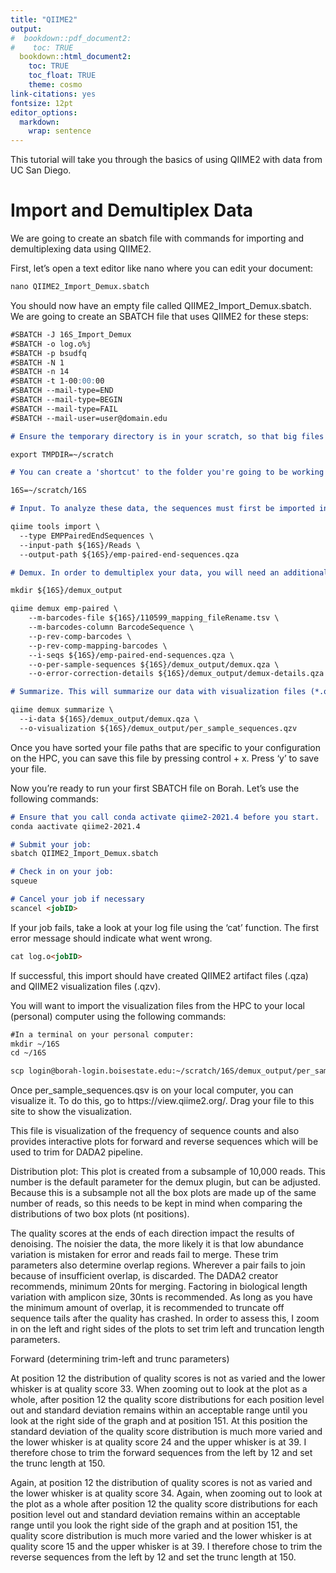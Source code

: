 ```yaml
---
title: "QIIME2"
output:
#  bookdown::pdf_document2:
#    toc: TRUE
  bookdown::html_document2: 
    toc: TRUE
    toc_float: TRUE
    theme: cosmo
link-citations: yes
fontsize: 12pt
editor_options: 
  markdown: 
    wrap: sentence
---
```


This tutorial will take you through the basics of using QIIME2 with data from UC San Diego. 

# Import and Demultiplex Data

We are going to create an sbatch file with commands for importing and demultiplexing data using QIIME2. 

First, let's open a text editor like nano where you can edit your document: 

```markdown
nano QIIME2_Import_Demux.sbatch
```

You should now have an empty file called QIIME2_Import_Demux.sbatch. We are going to create an SBATCH file that uses QIIME2 for these steps:

```markdown
#SBATCH -J 16S_Import_Demux
#SBATCH -o log.o%j 
#SBATCH -p bsudfq
#SBATCH -N 1
#SBATCH -n 14
#SBATCH -t 1-00:00:00
#SBATCH --mail-type=END
#SBATCH --mail-type=BEGIN
#SBATCH --mail-type=FAIL
#SBATCH --mail-user=user@domain.edu

# Ensure the temporary directory is in your scratch, so that big files don't take up too much space.

export TMPDIR=~/scratch

# You can create a 'shortcut' to the folder you're going to be working out of:

16S=~/scratch/16S

# Input. To analyze these data, the sequences must first be imported into an artifact of type EMPPairedEndSequences. You want to ensure that your input-path is a folder that has your forward reads, reverse reads, and barcodes only.

qiime tools import \
  --type EMPPairedEndSequences \
  --input-path ${16S}/Reads \
  --output-path ${16S}/emp-paired-end-sequences.qza

# Demux. In order to demultiplex your data, you will need an additional barcode file that came with your data. You will want a folder called 'demux_output' where your outputs can go. 

mkdir ${16S}/demux_output

qiime demux emp-paired \
	--m-barcodes-file ${16S}/110599_mapping_fileRename.tsv \
	--m-barcodes-column BarcodeSequence \
	--p-rev-comp-barcodes \
	--p-rev-comp-mapping-barcodes \
	--i-seqs ${16S}/emp-paired-end-sequences.qza \
	--o-per-sample-sequences ${16S}/demux_output/demux.qza \
	--o-error-correction-details ${16S}/demux_output/demux-details.qza

# Summarize. This will summarize our data with visualization files (*.qzv) in QIIME2:

qiime demux summarize \
  --i-data ${16S}/demux_output/demux.qza \
  --o-visualization ${16S}/demux_output/per_sample_sequences.qzv

```

Once you have sorted your file paths that are specific to your configuration on the HPC, you can save this file by pressing control + x. Press 'y' to save your file. 

Now you're ready to run your first SBATCH file on Borah. Let's use the following commands: 

```markdown
# Ensure that you call conda activate qiime2-2021.4 before you start. 
conda aactivate qiime2-2021.4

# Submit your job:
sbatch QIIME2_Import_Demux.sbatch

# Check in on your job:
squeue

# Cancel your job if necessary
scancel <jobID>

```

If your job fails, take a look at your log file using the 'cat' function. The first error message should indicate what went wrong. 

```markdown
cat log.o<jobID>
```

If successful, this import should have created QIIME2 artifact files (.qza) and QIIME2 visualization files (.qzv).

You will want to import the visualization files from the HPC to your local (personal) computer using the following commands:

```markdown
#In a terminal on your personal computer:
mkdir ~/16S
cd ~/16S

scp login@borah-login.boisestate.edu:~/scratch/16S/demux_output/per_sample_sequences.qzv ./
```

Once per_sample_sequences.qsv is on your local computer, you can visualize it. To do this, go to https://view.qiime2.org/. Drag your file to this site to show the visualization. 

This file is visualization of the frequency of sequence counts and also provides interactive plots for forward and reverse sequences which will be used to trim for DADA2 pipeline.

Distribution plot:  This plot is created from a subsample of 10,000 reads. This number is the default parameter for the demux plugin, but can be adjusted. Because this is a subsample not all the box plots are made up of the same number of reads, so this needs to be kept in mind when comparing the distributions of two box plots (nt positions).

The quality scores at the ends of each direction impact the results of denoising.  The noisier the data, the more likely it is that low abundance variation is mistaken for error and reads fail to merge. These trim parameters also determine overlap regions. Wherever a pair fails to join because of insufficient overlap, is discarded. The DADA2 creator recommends, minimum 20nts for merging. Factoring in biological length variation with amplicon size, 30nts is recommended. As long as you have the minimum amount of overlap, it is recommended to truncate off sequence tails after the quality has crashed. In order to assess this, I zoom in on the left and right sides of the plots to set trim left and truncation length parameters.
 
Forward (determining trim-left and trunc parameters)

At position 12 the distribution of quality scores is not as varied and the lower whisker is at quality score 33. When zooming out to look at the plot as a whole, after position 12 the quality score distributions for each position level out and standard deviation remains within an acceptable range until you look at the right side of the graph and at position 151. At this position the standard deviation of the quality score distribution is much more varied and the lower whisker is at quality score 24 and the upper whisker is at 39. I therefore chose to trim the forward sequences from the left by 12 and set the trunc length at 150.

Again, at position 12 the distribution of quality scores is not as varied and the lower whisker is at quality score 34. Again, when zooming out to look at the plot as a whole after position 12 the quality score distributions for each position level out and standard deviation remains within an acceptable range until you look the right side of the graph and at position 151, the quality score distribution is much more varied and the lower whisker is at quality score 15 and the upper whisker is at 39. I therefore chose to trim the reverse sequences from the left by 12 and set the trunc length at 150.

